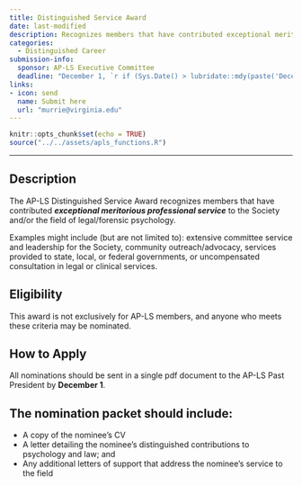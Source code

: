 ```yaml
---
title: Distinguished Service Award
date: last-modified
description: Recognizes members that have contributed exceptional meritorious professional service to the Society and/or the field of legal/forensic psychology.
categories: 
  - Distinguished Career
submission-info:  
  sponsor: AP-LS Executive Committee
  deadline: "December 1, `r if (Sys.Date() > lubridate::mdy(paste('December 1', lubridate::year(Sys.Date())))) lubridate::year(Sys.Date()) + 1 else lubridate::year(Sys.Date())`"
links:
- icon: send
  name: Submit here
  url: "murrie@virginia.edu"
---
```


```r
knitr::opts_chunk$set(echo = TRUE)
source("../../assets/apls_functions.R")
```

<hr>

::: panel-tabset
## Description

The AP-LS Distinguished Service Award recognizes members that have contributed ***exceptional meritorious professional service*** to the Society and/or the field of legal/forensic psychology. 

Examples might include (but are not limited to): extensive committee service and leadership for the Society, community outreach/advocacy, services provided to state, local, or federal governments, or uncompensated consultation in legal or clinical services. 

## Eligibility

This award is not exclusively for AP-LS members, and anyone who meets these criteria may be nominated.

## How to Apply

All nominations should be sent in a single pdf document to the  AP-LS Past President by **December 1**. 

::: {.callout-tip appearance="simple"}
## The nomination packet should include: 

-   A copy of the nominee’s CV
-   A letter detailing the nominee’s distinguished contributions to psychology and law; and
-   Any additional letters of support that address the nominee’s service to the field 
:::

:::
